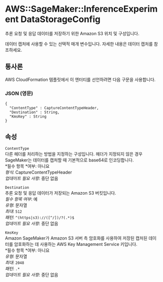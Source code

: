 # AWS::SageMaker::InferenceExperiment DataStorageConfig

추론 요청 및 응답 데이터를 저장하기 위한 Amazon S3 위치 및 구성입니다.

데이터 캡처에 사용할 수 있는 선택적 매개 변수입니다. 자세한 내용은 데이터 캡처를 참조하세요.

## 통사론

AWS CloudFormation 템플릿에서 이 엔터티를 선언하려면 다음 구문을 사용합니다.

### JSON (영문)

```
{
  "ContentType" : CaptureContentTypeHeader,
  "Destination" : String,
  "KmsKey" : String
}
```

## 속성

`ContentType`  
다른 헤더를 처리하는 방법을 지정하는 구성입니다. 헤더가 지정되지 않은 경우 SageMaker는 데이터를 캡처할 때 기본적으로 base64로 인코딩합니다.  
*필수 항목 *여부: 아니요  
_형식_: CaptureContentTypeHeader  
_업데이트 필요 사항_: 중단 없음

`Destination`  
추론 요청 및 응답 데이터가 저장되는 Amazon S3 버킷입니다.  
_필수 항목 여부_: 예  
_유형_: 문자열  
_최대_: `512`  
_패턴_: `^(https|s3)://([^/])/?(.*)$`  
_업데이트 필요 사항_: 중단 없음

`KmsKey`  
 Amazon SageMaker가 Amazon S3 서버 측 암호화를 사용하여 저장된 캡처된 데이터를 암호화하는 데 사용하는 AWS Key Management Service 키입니다.  
*필수 항목 *여부: 아니요  
_유형_: 문자열  
_최대_: `2048`  
_패턴_: `.*`  
_업데이트 필요 사항_: 중단 없음
